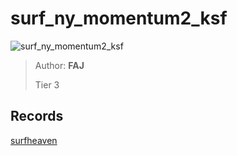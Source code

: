 
# surf_ny_momentum2_ksf

![surf_ny_momentum2_ksf](https://raw.githubusercontent.com/Sayt123/SurfMapPics/Maps-and-bonuses/csgo/surf_ny_momentum2_ksf.jpg)

> Author: **FAJ**
>
> Tier 3

## Records

[surfheaven](https://surfheaven.eu/map/surf_ny_momentum2_ksf)
